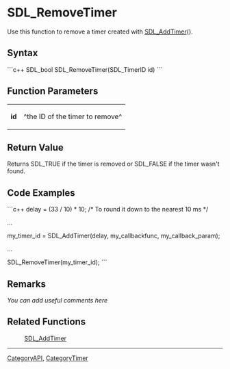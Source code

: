 <!-- pragma section-numbers off -->
<!-- pragma camelcase off -->

= SDL_RemoveTimer =
Use this function to remove a timer created with [[SDL_AddTimer]]().


== Syntax ==
```c++
SDL_bool SDL_RemoveTimer(SDL_TimerID id)
```

== Function Parameters ==
{|
|'''id'''
|^the ID of the timer to remove^
|}

== Return Value ==
Returns SDL_TRUE if the timer is removed or SDL_FALSE if the timer wasn't found.

== Code Examples ==
```c++
delay = (33 / 10) * 10;  /* To round it down to the nearest 10 ms */

...

my_timer_id = SDL_AddTimer(delay, my_callbackfunc, my_callback_param);

...

SDL_RemoveTimer(my_timer_id);
```

== Remarks ==
''You can add useful comments here''

== Related Functions ==
:[[SDL_AddTimer]]

----
[[CategoryAPI]], [[CategoryTimer]]
